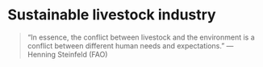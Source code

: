 # Sustainable livestock industry

> "In essence, the conflict between livestock and the environment is a conflict between different human needs and expectations." --- Henning Steinfeld (FAO)